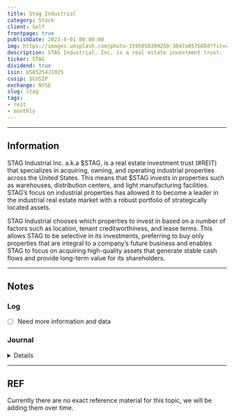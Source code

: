 ```yaml
---
title: Stag Industrial
category: Stock
client: Self
frontpage: true
publishDate: 2023-4-01 00:00:00
img: https://images.unsplash.com/photo-1595050309250-3047a857b88d?fit=crop&w=1400&h=700&q=75
description: STAG Industrial, Inc. is a real estate investment trust.
ticker: STAG
dividend: true
isin: US85254J1025
cusip: $CUSIP
exchange: NYSE
slug: stag
tags:
- reit
- monthly
---
```



<MDXLayer title={frontmatter.title} description={frontmatter.description}>
<Widget img={frontmatter.img} skeleton={false}>

<MDXHero content={frontmatter} />

<MDXJS>
<TradingView data={`${frontmatter.exchange}:${frontmatter.ticker}`} />
</MDXJS>
<MDXJS>

---

## Information

STAG Industrial Inc. a.k.a $STAG, is a real estate investment trust (#REIT) that specializes in acquiring, owning, and operating industrial properties across the United States. 
This means that $STAG invests in properties such as warehouses, distribution centers, and light manufacturing facilities. 
STAG’s focus on industrial properties has allowed it to become a leader in the industrial real estate market with a robust portfolio of strategically located assets.

STAG Industrial chooses which properties to invest in based on a number of factors such as location, tenant creditworthiness, and lease terms.
This allows STAG to be selective in its investments, preferring to buy only properties that are integral to a company’s future business and enables STAG to focus on acquiring high-quality assets that generate stable cash flows and provide long-term value for its shareholders.

---

## Notes

### Log

- [ ] Need more information and data

### Journal

<Details data="J1">

#### J1
##### 2023-07-12

Added $STAG to the tracker. 
Will keep this entry open for anything else minor to add into the notes.

</Details>

---

## REF

Currently there are no exact reference material for this topic, we will be adding them over time.

</MDXJS>
</Widget>
</MDXLayer>